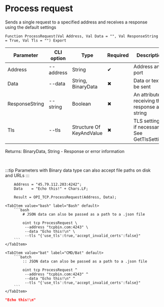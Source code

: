 ﻿---
sidebar_position: 7
---


# Process request
 Sends a single request to a specified address and receives a response using the default settings



`Function ProcessRequest(Val Address, Val Data = "", Val ResponseString = True, Val Tls = "") Export`

  | Parameter | CLI option | Type | Required | Description |
  |-|-|-|-|-|
  | Address | --address | String | &#x2714; | Address and port |
  | Data | --data | String, BinaryData | &#x2716; | Data or text to be sent |
  | ResponseString | --string | Boolean | &#x2716; | An attribute of receiving the response as a string |
  | Tls | --tls | Structure Of KeyAndValue | &#x2716; | TLS settings, if necessary. See GetTlsSettings |

  
  Returns:  BinaryData, String - Response or error information

<br/>

:::tip
Parameters with Binary data type can also accept file paths on disk and URLs
:::
<br/>



```bsl title="1C:Enterprise/OneScript code example"
    Address = "45.79.112.203:4242";
    Data    = "Echo this!" + Chars.LF;

    Result = OPI_TCP.ProcessRequest(Address, Data);
```
 

 <Tabs>
  
    <TabItem value="bash" label="Bash" default>
        ```bash
            # JSON data can also be passed as a path to a .json file
            
            oint tcp ProcessRequest \
             --address "tcpbin.com:4243" \
             --data "Echo this!\n" \
             --tls "{'use_tls':true,'accept_invalid_certs':false}"
        ```
    </TabItem>
  
    <TabItem value="bat" label="CMD/Bat" default>
        ```batch
            :: JSON data can also be passed as a path to a .json file
            
            oint tcp ProcessRequest ^
             --address "tcpbin.com:4243" ^
             --data "Echo this!\n" ^
             --tls "{'use_tls':true,'accept_invalid_certs':false}"
        ```
    </TabItem>
</Tabs>


```json title="Result"
"Echo this!\n"
```
